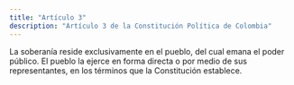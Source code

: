 ```yaml
---
title: "Artículo 3"
description: "Artículo 3 de la Constitución Política de Colombia"
---
```


La soberanía reside exclusivamente en el pueblo, del cual emana el poder público. El pueblo la ejerce en forma directa o por
medio de sus representantes, en los términos que
la Constitución establece.